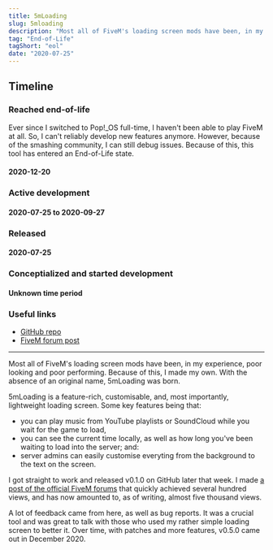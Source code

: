 ```yaml
---
title: 5mLoading
slug: 5mloading
description: "Most all of FiveM's loading screen mods have been, in my experience, poor looking and poor performing. Because of this, I made my own."
tag: "End-of-Life"
tagShort: "eol"
date: "2020-07-25"
---
```


<h2>Timeline</h2>
<section id="timeline">
  <section className="eol">
    <h3>Reached end-of-life</h3>
    <p>
      Ever since I switched to Pop!_OS full-time, I haven't been able to play FiveM at all. So, I can't reliably develop new features anymore. However, because of the smashing community, I can still debug issues. Because of this, this tool has entered an End-of-Life state.
    </p>
    <h4 className="minor">2020-12-20</h4>
  </section>
  <section className="active">
    <h3>Active development</h3>
    <h4 className="minor">2020-07-25 to 2020-09-27</h4>
  </section>
  <section className="released">
    <h3>Released</h3>
    <h4 className="minor">2020-07-25</h4>
  </section>
  <section className="progress">
    <h3>Conceptialized and started development</h3>
    <h4 className="minor">Unknown time period</h4>
  </section>
</section>

### Useful links
- [GitHub repo](https://github.com/doamatto/5m_loading)
- [FiveM forum post](https://forum.cfx.re/t/release-5mloading-yet-another-loading-screen/1459768)

---

Most all of FiveM's loading screen mods have been, in my experience, poor looking and poor performing. Because of this, I made my own. With the absence of an original name, 5mLoading was born.

5mLoading is a feature-rich, customisable, and, most importantly, lightweight loading screen. Some key features being that:
- you can play music from YouTube playlists or SoundCloud while you wait for the game to load,
- you can see the current time locally, as well as how long you've been waiting to load into the server; and:
- server admins can easily customise everyting from the background to the text on the screen.

I got straight to work and released v0.1.0 on GitHub later that week. I made [a post of the official FiveM forums](https://forum.cfx.re/t/release-5mloading-yet-another-loading-screen/1459768) that quickly achieved several hundred views, and has now amounted to, as of writing, almost five thousand views.

A lot of feedback came from here, as well as bug reports. It was a crucial tool and was great to talk with those who used my rather simple loading screen to better it. Over time, with patches and more features, v0.5.0 came out in December 2020.
